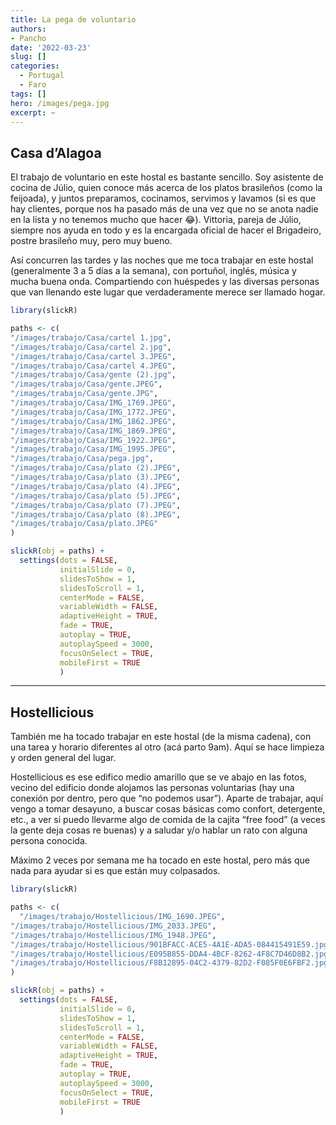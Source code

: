 ```yaml
---
title: La pega de voluntario
authors: 
- Pancho
date: '2022-03-23'
slug: []
categories:
  - Portugal
  - Faro
tags: []
hero: /images/pega.jpg
excerpt: ~
---
```


## Casa d'Alagoa

El trabajo de voluntario en este hostal es bastante sencillo. Soy asistente de cocina de Júlio, quien conoce más acerca de los platos brasileños (como la feijoada), y juntos preparamos, cocinamos, servimos y lavamos (si es que hay clientes, porque nos ha pasado más de una vez que no se anota nadie en la lista y no tenemos mucho que hacer 😂).
Vittoria, pareja de Júlio, siempre nos ayuda en todo y es la encargada oficial de hacer el Brigadeiro, postre brasileño muy, pero muy bueno.

Así concurren las tardes y las noches que me toca trabajar en este hostal (generalmente 3 a 5 días a la semana), con portuñol, inglés, música y mucha buena onda. Compartiendo con huéspedes y las diversas personas que van llenando este lugar que verdaderamente merece ser llamado hogar.

```r
library(slickR)

paths <- c(
"/images/trabajo/Casa/cartel 1.jpg",
"/images/trabajo/Casa/cartel 2.jpg",
"/images/trabajo/Casa/cartel 3.JPEG",
"/images/trabajo/Casa/cartel 4.JPEG",
"/images/trabajo/Casa/gente (2).jpg",
"/images/trabajo/Casa/gente.JPEG",
"/images/trabajo/Casa/gente.JPG",
"/images/trabajo/Casa/IMG_1769.JPEG",
"/images/trabajo/Casa/IMG_1772.JPEG",
"/images/trabajo/Casa/IMG_1862.JPEG",
"/images/trabajo/Casa/IMG_1869.JPEG",
"/images/trabajo/Casa/IMG_1922.JPEG",
"/images/trabajo/Casa/IMG_1995.JPEG",
"/images/trabajo/Casa/pega.jpg",
"/images/trabajo/Casa/plato (2).JPEG",
"/images/trabajo/Casa/plato (3).JPEG",
"/images/trabajo/Casa/plato (4).JPEG",
"/images/trabajo/Casa/plato (5).JPEG",
"/images/trabajo/Casa/plato (7).JPEG",
"/images/trabajo/Casa/plato (8).JPEG",
"/images/trabajo/Casa/plato.JPEG"
)

slickR(obj = paths) + 
  settings(dots = FALSE,
           initialSlide = 0,
           slidesToShow = 1,
           slidesToScroll = 1,
           centerMode = FALSE,
           variableWidth = FALSE,
           adaptiveHeight = TRUE,
           fade = TRUE,
           autoplay = TRUE,
           autoplaySpeed = 3000,
           focusOnSelect = TRUE,
           mobileFirst = TRUE
           )
```

---

## Hostellicious

También me ha tocado trabajar en este hostal (de la misma cadena), con una tarea y horario diferentes al otro (acá parto 9am). Aquí se hace limpieza y orden general del lugar. 

Hostellicious es ese edifico medio amarillo que se ve abajo en las fotos, vecino del edificio donde alojamos las personas voluntarias (hay una conexión por dentro, pero que "no podemos usar"). 
Aparte de trabajar, aquí vengo a tomar desayuno, a buscar cosas básicas como confort, detergente, etc., a ver si puedo llevarme algo de comida de la cajita "free food" (a veces la gente deja cosas re buenas) y a saludar y/o hablar un rato con alguna persona conocida.

Máximo 2 veces por semana me ha tocado en este hostal, pero más que nada para ayudar si es que están muy colpasados.



```r
library(slickR)

paths <- c(
  "/images/trabajo/Hostellicious/IMG_1690.JPEG",
"/images/trabajo/Hostellicious/IMG_2033.JPEG",
"/images/trabajo/Hostellicious/IMG_1948.JPEG",
"/images/trabajo/Hostellicious/901BFACC-ACE5-4A1E-ADA5-084415491E59.jpg",
"/images/trabajo/Hostellicious/E095B855-DDA4-4BCF-8262-4F8C7D46D8B2.jpg",
"/images/trabajo/Hostellicious/F8B12895-04C2-4379-82D2-F085F0E6FBF2.jpg"
)

slickR(obj = paths) + 
  settings(dots = FALSE,
           initialSlide = 0,
           slidesToShow = 1,
           slidesToScroll = 1,
           centerMode = FALSE,
           variableWidth = FALSE,
           adaptiveHeight = TRUE,
           fade = TRUE,
           autoplay = TRUE,
           autoplaySpeed = 3000,
           focusOnSelect = TRUE,
           mobileFirst = TRUE
           )
```